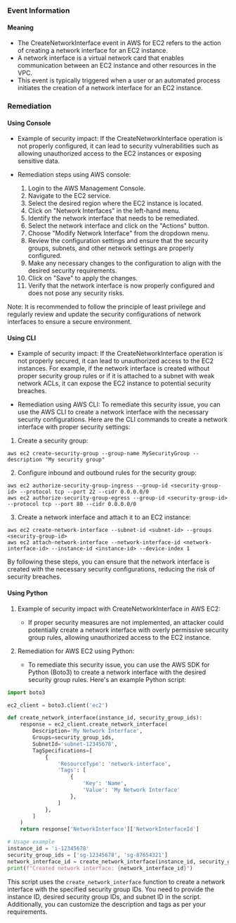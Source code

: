 
### Event Information

#### Meaning

- The CreateNetworkInterface event in AWS for EC2 refers to the action of creating a network interface for an EC2 instance.
- A network interface is a virtual network card that enables communication between an EC2 instance and other resources in the VPC.
- This event is typically triggered when a user or an automated process initiates the creation of a network interface for an EC2 instance.

### Remediation

#### Using Console

- Example of security impact: If the CreateNetworkInterface operation is not properly configured, it can lead to security vulnerabilities such as allowing unauthorized access to the EC2 instances or exposing sensitive data.

- Remediation steps using AWS console:
  1. Login to the AWS Management Console.
  2. Navigate to the EC2 service.
  3. Select the desired region where the EC2 instance is located.
  4. Click on "Network Interfaces" in the left-hand menu.
  5. Identify the network interface that needs to be remediated.
  6. Select the network interface and click on the "Actions" button.
  7. Choose "Modify Network Interface" from the dropdown menu.
  8. Review the configuration settings and ensure that the security groups, subnets, and other network settings are properly configured.
  9. Make any necessary changes to the configuration to align with the desired security requirements.
  10. Click on "Save" to apply the changes.
  11. Verify that the network interface is now properly configured and does not pose any security risks.

Note: It is recommended to follow the principle of least privilege and regularly review and update the security configurations of network interfaces to ensure a secure environment.

#### Using CLI

- Example of security impact: If the CreateNetworkInterface operation is not properly secured, it can lead to unauthorized access to the EC2 instances. For example, if the network interface is created without proper security group rules or if it is attached to a subnet with weak network ACLs, it can expose the EC2 instance to potential security breaches.

- Remediation using AWS CLI: To remediate this security issue, you can use the AWS CLI to create a network interface with the necessary security configurations. Here are the CLI commands to create a network interface with proper security settings:

1. Create a security group:
```
aws ec2 create-security-group --group-name MySecurityGroup --description "My security group"
```

2. Configure inbound and outbound rules for the security group:
```
aws ec2 authorize-security-group-ingress --group-id <security-group-id> --protocol tcp --port 22 --cidr 0.0.0.0/0
aws ec2 authorize-security-group-egress --group-id <security-group-id> --protocol tcp --port 80 --cidr 0.0.0.0/0
```

3. Create a network interface and attach it to an EC2 instance:
```
aws ec2 create-network-interface --subnet-id <subnet-id> --groups <security-group-id>
aws ec2 attach-network-interface --network-interface-id <network-interface-id> --instance-id <instance-id> --device-index 1
```

By following these steps, you can ensure that the network interface is created with the necessary security configurations, reducing the risk of security breaches.

#### Using Python

1. Example of security impact with CreateNetworkInterface in AWS EC2:
   - If proper security measures are not implemented, an attacker could potentially create a network interface with overly permissive security group rules, allowing unauthorized access to the EC2 instance.

2. Remediation for AWS EC2 using Python:
   - To remediate this security issue, you can use the AWS SDK for Python (Boto3) to create a network interface with the desired security group rules. Here's an example Python script:

```python
import boto3

ec2_client = boto3.client('ec2')

def create_network_interface(instance_id, security_group_ids):
    response = ec2_client.create_network_interface(
        Description='My Network Interface',
        Groups=security_group_ids,
        SubnetId='subnet-12345678',
        TagSpecifications=[
            {
                'ResourceType': 'network-interface',
                'Tags': [
                    {
                        'Key': 'Name',
                        'Value': 'My Network Interface'
                    },
                ]
            },
        ]
    )
    return response['NetworkInterface']['NetworkInterfaceId']

# Usage example
instance_id = 'i-12345678'
security_group_ids = ['sg-12345678', 'sg-87654321']
network_interface_id = create_network_interface(instance_id, security_group_ids)
print(f"Created network interface: {network_interface_id}")
```

This script uses the `create_network_interface` function to create a network interface with the specified security group IDs. You need to provide the instance ID, desired security group IDs, and subnet ID in the script. Additionally, you can customize the description and tags as per your requirements.

